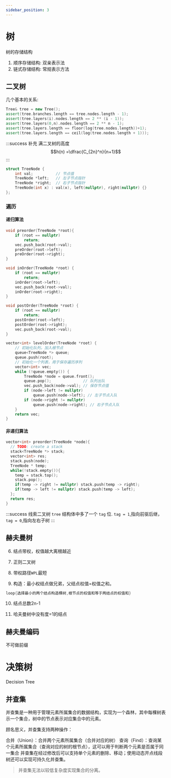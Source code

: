 ```yaml
---
sidebar_position: 3
---
```


# 树

树的存储结构

1. 顺序存储结构: 双亲表示法
2. 链式存储结构: 常规表示方法

## 二叉树

几个基本的关系:

```cpp
Tree& tree = new Tree();
assert(tree.branches.length == tree.nodes.length - 1);
assert(tree.layers(i).nodes.length == 2 ** (i - 1));
assert(tree.layers(0,n).nodes.length == 2 ** n - 1);
assert(tree.layers.length == floor(log(tree.nodes.length))+1);
assert(tree.layers.length == ceil(log(tree.nodes.length + 1)));
```

:::success 补充
满二叉树的高度$$h(n) =\dfrac{C_{2n}^n}{n+1}$$
:::

```cpp title="二叉树的结构"
struct TreeNode {
    int val;          // 节点值
    TreeNode *left;   // 左子节点指针
    TreeNode *right;  // 右子节点指针
    TreeNode(int x) : val(x), left(nullptr), right(nullptr) {}
};
```

### 遍历

#### 递归算法

```cpp title="先序遍历"
void preorder(TreeNode *root){
    if (root == nullptr)
        return;
    vec.push_back(root->val);
    preOrder(root->left);
    preOrder(root->right);
}
```

```cpp title="中序遍历"
void inOrder(TreeNode *root) {
    if (root == nullptr)
        return;
    inOrder(root->left);
    vec.push_back(root->val);
    inOrder(root->right);
}
```

```cpp title="后序遍历"
void postOrder(TreeNode *root) {
    if (root == nullptr)
        return;
    postOrder(root->left);
    postOrder(root->right);
    vec.push_back(root->val);
}
```

```cpp title="层次遍历: 辅助队列,出队时访问,分别将左右子树入队."
vector<int> levelOrder(TreeNode *root) {
    // 初始化队列，加入根节点
    queue<TreeNode *> queue;
    queue.push(root);
    // 初始化一个列表，用于保存遍历序列
    vector<int> vec;
    while (!queue.empty()) {
        TreeNode *node = queue.front();
        queue.pop();              // 队列出队
        vec.push_back(node->val); // 保存节点值
        if (node->left != nullptr)
            queue.push(node->left); // 左子节点入队
        if (node->right != nullptr)
            queue.push(node->right); // 右子节点入队
    }
    return vec;
}
```

#### 非递归算法

```cpp title="前序遍历"
vector<int> preorder(TreeNode *node){
  // TODO: create a stack
  stack<TreeNode *> stack;
  vector<int> res;
  stack.push(node);
  TreeNode * temp;
  while(!stack.empty()){
    temp = stack.top();
    stack.pop();
    if(temp -> right != nullptr) stack.push(temp -> right);
    if(temp -> left != nullptr) stack.push(temp -> left);
  };
  return res;
}
```

:::success 线索二叉树
`tree` 结构体中多了一个 `tag` 位. `tag = 1`,指向前驱后继，`tag = 0`,指向左右子树
:::





## 赫夫曼树

6. 结点带权，权值越大离根越近

7. 正则二叉树

8. 带权路径`WPL`最短

9. 构造：最小权结点做兄弟，父结点权值=权值之和。

```cpp
loop{选择最小的两个结点构造棵树,根节点的权值和等于两结点的权值和}
```

10. 结点总数2n-1

11. 哈夫曼树中没有度=1的结点

## 赫夫曼编码

不可做前缀

# 决策树

Decision Tree


## 并查集

并查集是一种用于管理元素所属集合的数据结构，实现为一个森林，其中每棵树表示一个集合，树中的节点表示对应集合中的元素。

顾名思义，并查集支持两种操作：

合并（Union）：合并两个元素所属集合（合并对应的树）
查询（Find）：查询某个元素所属集合（查询对应的树的根节点），这可以用于判断两个元素是否属于同一集合
并查集在经过修改后可以支持单个元素的删除、移动；使用动态开点线段树还可以实现可持久化并查集。

> 并查集无法以较低复杂度实现集合的分离。


